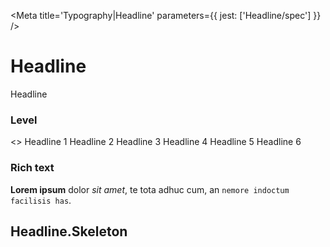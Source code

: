 

<Meta title='Typography|Headline' parameters={{ jest: ['Headline/spec'] }} />

# Headline

<Preview>
  <Story name='Default'>
    <Headline>Headline</Headline>
  </Story>
</Preview>

<Props of={Headline} />

### Level

<Preview>
  <Story name='Level'>
    <>
      <Headline level={1}>Headline 1</Headline>
      <Headline level={2}>Headline 2</Headline>
      <Headline level={3}>Headline 3</Headline>
      <Headline level={4}>Headline 4</Headline>
      <Headline level={5}>Headline 5</Headline>
      <Headline level={6}>Headline 6</Headline>
    </>
  </Story>
</Preview>

### Rich text

<Preview>
  <Story name='Rich text'>
    <Headline>
      <strong>Lorem ipsum</strong> dolor <em>sit amet</em>, te tota adhuc cum, an <code>nemore indoctum facilisis has</code>.
    </Headline>
  </Story>
</Preview>

## Headline.Skeleton

<Preview>
  <Story name='Skeleton'>
    <Headline.Skeleton />
  </Story>
</Preview>

<Props of={Headline.Skeleton} />
